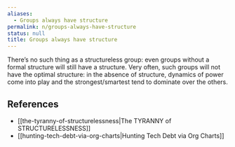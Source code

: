 ```yaml
---
aliases:
  - Groups always have structure
permalink: n/groups-always-have-structure
status: null
title: Groups always have structure
---
```

There’s no such thing as a structureless group: even groups without a formal structure will still have a structure. Very often, such groups will not have the optimal structure: in the absence of structure, dynamics of power come into play and the strongest/smartest tend to dominate over the others.

## References

- [[the-tyranny-of-structurelessness|The TYRANNY of STRUCTURELESSNESS]]
- [[hunting-tech-debt-via-org-charts|Hunting Tech Debt via Org Charts]]
